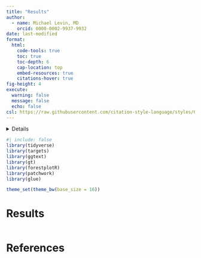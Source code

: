 ```yaml
---
title: "Results"
author: 
  - name: Michael Levin, MD
    orcid: 0000-0002-9937-9932
date: last-modified
format:
  html:
    code-tools: true
    toc: true
    toc-depth: 6
    cap-location: top
    embed-resources: true
    citations-hover: true
fig-height: 4
execute:
  warning: false
  message: false
  echo: false
csl: https://raw.githubusercontent.com/citation-style-language/styles/6152ccea8b7d7a472910d36524d1bf3557a83bfc/dependent/nature-genetics.csl
---
```


<details>

```r
targets::tar_visnetwork(targets_only = TRUE)
```

</details>

```r
#| include: false
library(tidyverse)
library(targets)
library(ggtext)
library(gt)
library(forestplotR)
library(patchwork)
library(glue)

theme_set(theme_bw(base_size = 16))
```

# Results
```r

```


# References
